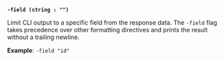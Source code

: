 <a id="shared-flag-field" />

**`-field (string : "")`**

Limit CLI output to a specific field from the response data. The `-field` flag
takes precedence over other formatting directives and prints the result without
a trailing newline.

**Example**: `-field "id"`

